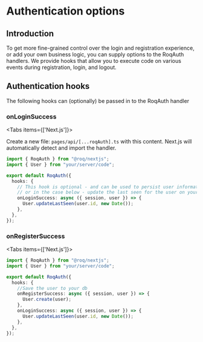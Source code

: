 
# Authentication options

## Introduction

To get more fine-grained control over the login and registration experience, or add your own business logic, you can supply options to the RoqAuth handlers.
We provide hooks that allow you to execute code on various events during registration, login, and logout.

## Authentication hooks

The following hooks can (optionally) be passed in to the RoqAuth handler

### onLoginSuccess

<Tabs items={['Next.js']}><Tab>

Create a new file: `pages/api/[...roqAuth].ts` with this content. Next.js will automatically detect and import the
handler.

```typescript
import { RoqAuth } from "@roq/nextjs";
import { User } from "your/server/code";

export default RoqAuth({
  hooks: {
    // This hook is optional - and can be used to persist user information,
    // or in the case below - update the last seen for the user on your database
    onLoginSuccess: async ({ session, user }) => {
      User.updateLastSeen(user.id, new Date());
    },
  },
});
```

</Tab>
</Tabs>

### onRegisterSuccess

<Tabs items={['Next.js']}><Tab>

```typescript
import { RoqAuth } from "@roq/nextjs";
import { User } from "your/server/code";

export default RoqAuth({
  hooks: {
    //Save the user to your db
    onRegisterSuccess: async ({ session, user }) => {
      User.create(user);
    },
    onLoginSuccess: async ({ session, user }) => {
      User.updateLastSeen(user.id, new Date());
    },
  },
});
```

</Tab>
</Tabs>
